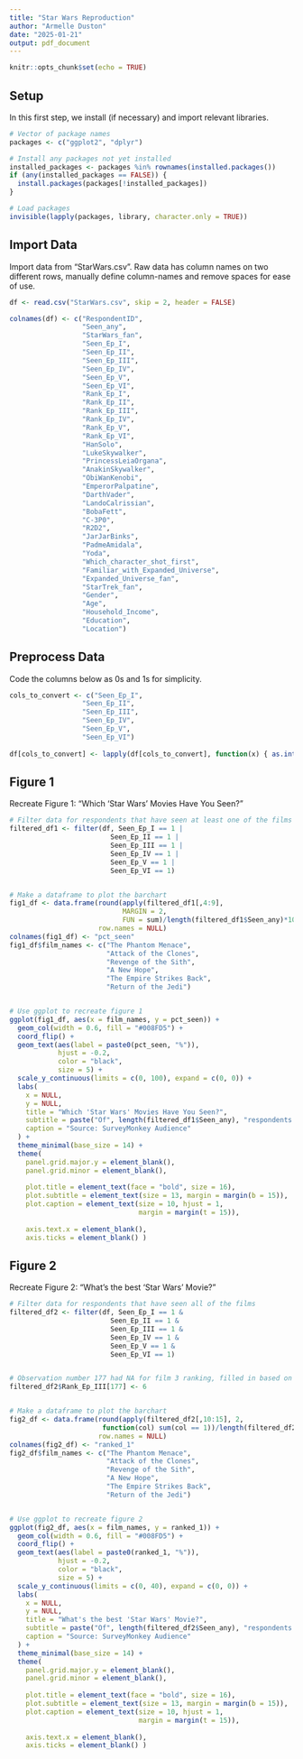 ```yaml
---
title: "Star Wars Reproduction"
author: "Armelle Duston"
date: "2025-01-21"
output: pdf_document
---
```


```r
knitr::opts_chunk$set(echo = TRUE)
```

## Setup

In this first step, we install (if necessary) and import relevant libraries. 
```r

# Vector of package names
packages <- c("ggplot2", "dplyr")

# Install any packages not yet installed
installed_packages <- packages %in% rownames(installed.packages())
if (any(installed_packages == FALSE)) {
  install.packages(packages[!installed_packages])
}

# Load packages
invisible(lapply(packages, library, character.only = TRUE))

```

## Import Data

Import data from "StarWars.csv". Raw data has column names on two different rows, manually define column-names and remove spaces for ease of use. 
```r

df <- read.csv("StarWars.csv", skip = 2, header = FALSE)

colnames(df) <- c("RespondentID", 
                  "Seen_any",
                  "StarWars_fan",
                  "Seen_Ep_I",
                  "Seen_Ep_II",
                  "Seen_Ep_III",
                  "Seen_Ep_IV",
                  "Seen_Ep_V",
                  "Seen_Ep_VI",
                  "Rank_Ep_I",
                  "Rank_Ep_II",
                  "Rank_Ep_III",
                  "Rank_Ep_IV",
                  "Rank_Ep_V",
                  "Rank_Ep_VI",
                  "HanSolo",
                  "LukeSkywalker",
                  "PrincessLeiaOrgana",
                  "AnakinSkywalker",
                  "ObiWanKenobi",
                  "EmperorPalpatine",
                  "DarthVader",
                  "LandoCalrissian",
                  "BobaFett",
                  "C-3P0",
                  "R2D2",
                  "JarJarBinks",
                  "PadmeAmidala",
                  "Yoda",
                  "Which_character_shot_first",
                  "Familiar_with_Expanded_Universe",
                  "Expanded_Universe_fan",
                  "StarTrek_fan",
                  "Gender",
                  "Age",
                  "Household_Income",
                  "Education",
                  "Location")

```


## Preprocess Data

Code the columns below as 0s and 1s for simplicity.
```r

cols_to_convert <- c("Seen_Ep_I",
                  "Seen_Ep_II",
                  "Seen_Ep_III",
                  "Seen_Ep_IV",
                  "Seen_Ep_V",
                  "Seen_Ep_VI")
  
df[cols_to_convert] <- lapply(df[cols_to_convert], function(x) { as.integer(x != "") })

```


## Figure 1

Recreate Figure 1: "Which 'Star Wars' Movies Have You Seen?"
```r

# Filter data for respondents that have seen at least one of the films
filtered_df1 <- filter(df, Seen_Ep_I == 1 |
                         Seen_Ep_II == 1 |
                         Seen_Ep_III == 1 |
                         Seen_Ep_IV == 1 |
                         Seen_Ep_V == 1 | 
                         Seen_Ep_VI == 1)


# Make a dataframe to plot the barchart
fig1_df <- data.frame(round(apply(filtered_df1[,4:9],
                            MARGIN = 2,
                            FUN = sum)/length(filtered_df1$Seen_any)*100),
                      row.names = NULL)
colnames(fig1_df) <- "pct_seen"
fig1_df$film_names <- c("The Phantom Menace",
                        "Attack of the Clones",
                        "Revenge of the Sith",
                        "A New Hope",
                        "The Empire Strikes Back",
                        "Return of the Jedi")


# Use ggplot to recreate figure 1 
ggplot(fig1_df, aes(x = film_names, y = pct_seen)) +
  geom_col(width = 0.6, fill = "#008FD5") +
  coord_flip() +
  geom_text(aes(label = paste0(pct_seen, "%")),
            hjust = -0.2,
            color = "black",
            size = 5) +
  scale_y_continuous(limits = c(0, 100), expand = c(0, 0)) +
  labs(
    x = NULL,
    y = NULL,
    title = "Which 'Star Wars' Movies Have You Seen?",
    subtitle = paste("Of", length(filtered_df1$Seen_any), "respondents who have seen any film"),
    caption = "Source: SurveyMonkey Audience"
  ) +
  theme_minimal(base_size = 14) +
  theme(
    panel.grid.major.y = element_blank(),
    panel.grid.minor = element_blank(),
    
    plot.title = element_text(face = "bold", size = 16),
    plot.subtitle = element_text(size = 13, margin = margin(b = 15)),
    plot.caption = element_text(size = 10, hjust = 1, 
                                margin = margin(t = 15)),
    
    axis.text.x = element_blank(),
    axis.ticks = element_blank() )

```

## Figure 2

Recreate Figure 2: "What's the best 'Star Wars' Movie?"
```r

# Filter data for respondents that have seen all of the films
filtered_df2 <- filter(df, Seen_Ep_I == 1 & 
                         Seen_Ep_II == 1 &
                         Seen_Ep_III == 1 &
                         Seen_Ep_IV == 1 &
                         Seen_Ep_V == 1 & 
                         Seen_Ep_VI == 1)


# Observation number 177 had NA for film 3 ranking, filled in based on other rankings
filtered_df2$Rank_Ep_III[177] <- 6


# Make a dataframe to plot the barchart
fig2_df <- data.frame(round(apply(filtered_df2[,10:15], 2, 
                       function(col) sum(col == 1))/length(filtered_df2$Seen_any)*100),
                      row.names = NULL)
colnames(fig2_df) <- "ranked_1"
fig2_df$film_names <- c("The Phantom Menace",
                        "Attack of the Clones",
                        "Revenge of the Sith",
                        "A New Hope",
                        "The Empire Strikes Back",
                        "Return of the Jedi")


# Use ggplot to recreate figure 2
ggplot(fig2_df, aes(x = film_names, y = ranked_1)) +
  geom_col(width = 0.6, fill = "#008FD5") +
  coord_flip() +
  geom_text(aes(label = paste0(ranked_1, "%")),
            hjust = -0.2,
            color = "black",
            size = 5) +
  scale_y_continuous(limits = c(0, 40), expand = c(0, 0)) +
  labs(
    x = NULL,
    y = NULL,
    title = "What's the best 'Star Wars' Movie?",
    subtitle = paste("Of", length(filtered_df2$Seen_any), "respondents who have seen any film"),
    caption = "Source: SurveyMonkey Audience"
  ) +
  theme_minimal(base_size = 14) +
  theme(
    panel.grid.major.y = element_blank(),
    panel.grid.minor = element_blank(),
    
    plot.title = element_text(face = "bold", size = 16),
    plot.subtitle = element_text(size = 13, margin = margin(b = 15)),
    plot.caption = element_text(size = 10, hjust = 1, 
                                margin = margin(t = 15)),
    
    axis.text.x = element_blank(),
    axis.ticks = element_blank() )

```




